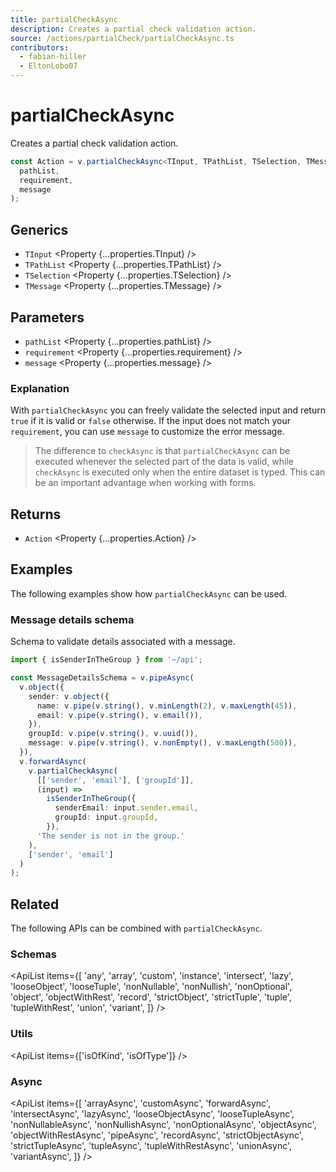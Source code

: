 ```yaml
---
title: partialCheckAsync
description: Creates a partial check validation action.
source: /actions/partialCheck/partialCheckAsync.ts
contributors:
  - fabian-hiller
  - EltonLobo07
---
```



# partialCheckAsync

Creates a partial check validation action.

```ts
const Action = v.partialCheckAsync<TInput, TPathList, TSelection, TMessage>(
  pathList,
  requirement,
  message
);
```

## Generics

- `TInput` <Property {...properties.TInput} />
- `TPathList` <Property {...properties.TPathList} />
- `TSelection` <Property {...properties.TSelection} />
- `TMessage` <Property {...properties.TMessage} />

## Parameters

- `pathList` <Property {...properties.pathList} />
- `requirement` <Property {...properties.requirement} />
- `message` <Property {...properties.message} />

### Explanation

With `partialCheckAsync` you can freely validate the selected input and return `true` if it is valid or `false` otherwise. If the input does not match your `requirement`, you can use `message` to customize the error message.

> The difference to <Link href='../checkAsync/'>`checkAsync`</Link> is that `partialCheckAsync` can be executed whenever the selected part of the data is valid, while <Link href='../checkAsync/'>`checkAsync`</Link> is executed only when the entire dataset is typed. This can be an important advantage when working with forms.

## Returns

- `Action` <Property {...properties.Action} />

## Examples

The following examples show how `partialCheckAsync` can be used.

### Message details schema

Schema to validate details associated with a message.

```ts
import { isSenderInTheGroup } from '~/api';

const MessageDetailsSchema = v.pipeAsync(
  v.object({
    sender: v.object({
      name: v.pipe(v.string(), v.minLength(2), v.maxLength(45)),
      email: v.pipe(v.string(), v.email()),
    }),
    groupId: v.pipe(v.string(), v.uuid()),
    message: v.pipe(v.string(), v.nonEmpty(), v.maxLength(500)),
  }),
  v.forwardAsync(
    v.partialCheckAsync(
      [['sender', 'email'], ['groupId']],
      (input) =>
        isSenderInTheGroup({
          senderEmail: input.sender.email,
          groupId: input.groupId,
        }),
      'The sender is not in the group.'
    ),
    ['sender', 'email']
  )
);
```

## Related

The following APIs can be combined with `partialCheckAsync`.

### Schemas

<ApiList
  items={[
    'any',
    'array',
    'custom',
    'instance',
    'intersect',
    'lazy',
    'looseObject',
    'looseTuple',
    'nonNullable',
    'nonNullish',
    'nonOptional',
    'object',
    'objectWithRest',
    'record',
    'strictObject',
    'strictTuple',
    'tuple',
    'tupleWithRest',
    'union',
    'variant',
  ]}
/>

### Utils

<ApiList items={['isOfKind', 'isOfType']} />

### Async

<ApiList
  items={[
    'arrayAsync',
    'customAsync',
    'forwardAsync',
    'intersectAsync',
    'lazyAsync',
    'looseObjectAsync',
    'looseTupleAsync',
    'nonNullableAsync',
    'nonNullishAsync',
    'nonOptionalAsync',
    'objectAsync',
    'objectWithRestAsync',
    'pipeAsync',
    'recordAsync',
    'strictObjectAsync',
    'strictTupleAsync',
    'tupleAsync',
    'tupleWithRestAsync',
    'unionAsync',
    'variantAsync',
  ]}
/>
